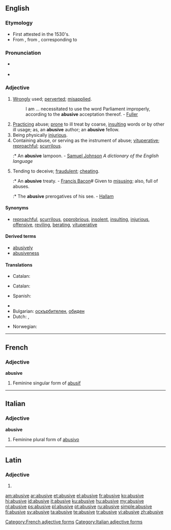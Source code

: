 ==English==

===Etymology===
* First attested in the 1530's.
* From {{etyl|fr}} {{term|abusif|lang=fr}}, from {{etyl|la}} {{term|abusivus|lang=la}}, corresponding to {{suffix|abuse|ive}}

===Pronunciation===
* {{a|UK}} {{IPA|/əˈbjuːsɪv/}}
* {{a|US}} {{IPA|/ə.ˈbju.sɪv/|/ə.ˈbju.zɪv/}}

===Adjective===
{{en-adj}}

# [[wrongly|Wrongly]] used; [[perverted]]; [[misapplied]].
#: I am ... necessitated to use the word Parliament improperly, according to the '''abusive''' acceptation thereof. - [[Fuller]]
# [[practicing|Practicing]] abuse; [[prone]] to ill treat by coarse, [[insulting]] words or by other ill usage; as, an '''abusive''' author; an '''abusive''' fellow.
# Being physically [[injurious]].
# Containing abuse, or serving as the instrument of abuse; [[vituperative]]; [[reproachful]]; [[scurrilous]].
#:* An '''abusive''' lampoon. - [[w:Samuel Johnson|Samuel Johnson]] ''A dictionary of the English language''
# {{context|obsolete}} Tending to deceive; [[fraudulent]]; [[cheating]].
#:* An '''abusive''' treaty. - [[w:Francis Bacon|Francis Bacon]]# {{archaic}} Given to [[misusing]]; also, full of abuses.
#:* The '''abusive''' prerogatives of his see. - [[w:Henry Hallam|Hallam]]

====Synonyms====
{{checksyns}}
* [[reproachful]], [[scurrilous]], [[opprobrious]], [[insolent]], [[insulting]], [[injurious]], [[offensive]], [[reviling]], [[berate| berating]], [[vituperative]]

====Derived terms====
* [[abusively]]
* [[abusiveness]]

====Translations====
{{trans-top|wrongly used}}
* Catalan: {{t-|ca|abusiu}}
{{trans-mid}}
{{trans-bottom}}

{{trans-top|practicing abuse}}
* Catalan: {{t-|ca|abusiu}}
{{trans-mid}}
* Spanish: {{t+|es|abusivo}}
{{trans-bottom}}

{{trans-top|containing abuse}}
{{trans-mid}}
{{trans-bottom}}

{{checktrans-top}}
* {{trreq|sh}}
* Bulgarian: [[оскърбителен]], [[обиден]]
* Dutch: {{t+|nl|grof}}, {{t+|nl|ruw}}
{{trans-mid}}
* Norwegian: {{t+|no|grov}}
{{trans-bottom}}

----

==French==

===Adjective===
'''abusive''' {{f}}

# Feminine singular form of [[abusif]]

[[Category:French adjective forms]]

----

==Italian==

===Adjective===
'''abusive''' {{f}}

# Feminine plural form of [[abusivo]]

[[Category:Italian adjective forms]]

----

==Latin==

===Adjective===
{{la-adj-form|abūsīve}}

# {{inflection of|abusivus|abūsīvus|voc|m|s|lang=la}}

[[am:abusive]]
[[ar:abusive]]
[[et:abusive]]
[[el:abusive]]
[[fr:abusive]]
[[ko:abusive]]
[[hi:abusive]]
[[id:abusive]]
[[it:abusive]]
[[ku:abusive]]
[[hu:abusive]]
[[my:abusive]]
[[nl:abusive]]
[[ps:abusive]]
[[pl:abusive]]
[[pt:abusive]]
[[ru:abusive]]
[[simple:abusive]]
[[fi:abusive]]
[[sv:abusive]]
[[ta:abusive]]
[[te:abusive]]
[[tr:abusive]]
[[vi:abusive]]
[[zh:abusive]]